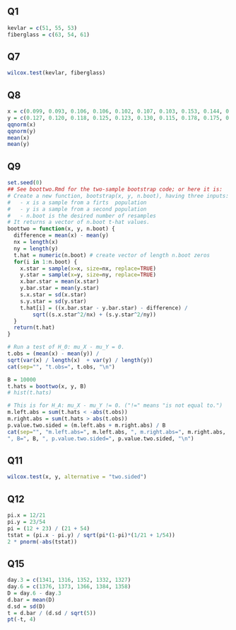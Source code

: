 ## Q1
```r
kevlar = c(51, 55, 53)
fiberglass = c(63, 54, 61)
```

## Q7
```r
wilcox.test(kevlar, fiberglass)
```


## Q8
```r
x = c(0.099, 0.093, 0.106, 0.106, 0.102, 0.107, 0.103, 0.153, 0.144, 0.153, 0.155, 0.152, 0.152, 0.155)
y = c(0.127, 0.120, 0.118, 0.125, 0.123, 0.130, 0.115, 0.178, 0.175, 0.171, 0.173, 0.172, 0.164, 0.170)
qqnorm(x)
qqnorm(y)
mean(x)
mean(y)
```

## Q9
```r
set.seed(0)
## See boottwo.Rmd for the two-sample bootstrap code; or here it is:
# Create a new function, bootstrap(x, y, n.boot), having three inputs:
#   - x is a sample from a firts  population
#   - y is a sample from a second population
#   - n.boot is the desired number of resamples
# It returns a vector of n.boot t-hat values.
boottwo = function(x, y, n.boot) {
  difference = mean(x) - mean(y)
  nx = length(x)
  ny = length(y)
  t.hat = numeric(n.boot) # create vector of length n.boot zeros
  for(i in 1:n.boot) {
    x.star = sample(x=x, size=nx, replace=TRUE)
    y.star = sample(x=y, size=ny, replace=TRUE)
    x.bar.star = mean(x.star)
    y.bar.star = mean(y.star)
    s.x.star = sd(x.star)
    s.y.star = sd(y.star)
    t.hat[i] = ((x.bar.star - y.bar.star) - difference) /
        sqrt((s.x.star^2/nx) + (s.y.star^2/ny))
  }
  return(t.hat)
}

# Run a test of H_0: mu_X - mu_Y = 0.
t.obs = (mean(x) - mean(y)) /
sqrt(var(x) / length(x)  + var(y) / length(y))
cat(sep="", "t.obs=", t.obs, "\n")

B = 10000
t.hats = boottwo(x, y, B)
# hist(t.hats)

# This is for H_A: mu_X - mu_Y != 0. ("!=" means "is not equal to.")
m.left.abs = sum(t.hats < -abs(t.obs))
m.right.abs = sum(t.hats > abs(t.obs))
p.value.two.sided = (m.left.abs + m.right.abs) / B
cat(sep="", "m.left.abs=", m.left.abs, ", m.right.abs=", m.right.abs,
", B=", B, ", p.value.two.sided=", p.value.two.sided, "\n")
```

## Q11
```r
wilcox.test(x, y, alternative = "two.sided")
```

## Q12
```r
pi.x = 12/21
pi.y = 23/54
pi = (12 + 23) / (21 + 54)
tstat = (pi.x - pi.y) / sqrt(pi*(1-pi)*(1/21 + 1/54))
2 * pnorm(-abs(tstat))
```

## Q15
```r
day.3 = c(1341, 1316, 1352, 1332, 1327)
day.6 = c(1376, 1373, 1366, 1384, 1358)
D = day.6 - day.3
d.bar = mean(D)
d.sd = sd(D)
t = d.bar / (d.sd / sqrt(5))
pt(-t, 4)
```

